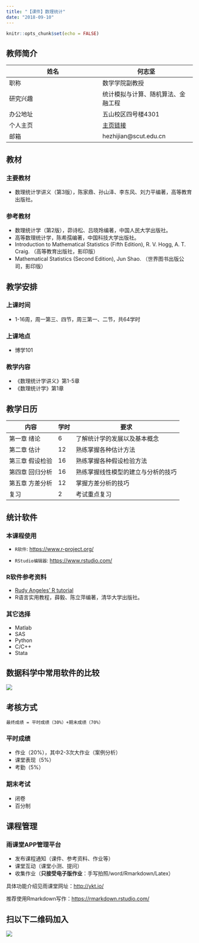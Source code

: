 ```yaml
---
title: "【课件】数理统计"
date: "2018-09-10"
---
```


```r
knitr::opts_chunk$set(echo = FALSE)
```

## 教师简介

姓名|何志坚|
-|-|
职称|数学学院副教授|
研究兴趣|统计模拟与计算、随机算法、金融工程|
办公地址|五山校区四号楼4301|
个人主页|[主页链接](http://www2.scut.edu.cn/math/2018/0118/c14638a254123/page.htm)
邮箱|hezhijian@scut.edu.cn|

## 教材

### 主要教材

- 数理统计学讲义（第3版），陈家鼎、孙山泽、李东风、刘力平编著，高等教育出版社。


### 参考教材

- 数理统计学（第2版），茆诗松、吕晓玲编著，中国人民大学出版社。
- 高等数理统计学，陈希孺编著，中国科技大学出版社。
- Introduction to Mathematical Statistics (Fifth Edition), R. V. Hogg, A. T. Craig. （高等教育出版社，影印版）
- Mathematical Statistics (Second Edition), Jun Shao. （世界图书出版公司，影印版）

## 教学安排

### 上课时间
- 1-16周，周一第三、四节，周三第一、二节，共64学时

### 上课地点
- 博学101

### 教学内容

- 《数理统计学讲义》第1-5章
- 《数理统计学》第1章

## 教学日历
内容|学时|要求|
-|-|-|
第一章 绪论| 6 |了解统计学的发展以及基本概念|
第二章 估计| 12 |熟练掌握各种估计方法|
第三章 假设检验| 16 |熟练掌握各种假设检验方法|
第四章 回归分析| 16 |熟练掌握线性模型的建立与分析的技巧|
第五章 方差分析| 12 |掌握方差分析的技巧|
复习| 2 |考试重点复习|

## 统计软件

### 本课程使用

- `R软件`: [https://www.r-project.org/](https://www.r-project.org/)
	
- `RStudio编辑器`: [https://www.rstudio.com/](https://www.rstudio.com/)

### R软件参考资料

- [Rudy Angeles' R tutorial](http://statweb.stanford.edu/~owen/courses/305-1415/RLabAutumn2011.pdf)
- R语言实用教程，薛毅、陈立萍编著，清华大学出版社。

### 其它选择
- Matlab
- SAS
- Python
- C/C++
- Stata
 
## 数据科学中常用软件的比较
 ![](software_compare.png)
 
## 考核方式

```
最终成绩 = 平时成绩（30%）+期末成绩（70%）
```
### 平时成绩
- 作业（20%），其中2-3次大作业（案例分析）
- 课堂表现（5%）
- 考勤（5%）

### 期末考试
- 闭卷
- 百分制


## 课程管理

### 雨课堂APP管理平台

- 发布课程通知（课件、参考资料、作业等）
- 课堂互动（课堂小测、提问）
- 收集作业（**只接受电子版作业**：手写拍照/word/Rmarkdown/Latex）

具体功能介绍见雨课堂网址：[http://ykt.io/](http://ykt.io/)

推荐使用Rmarkdown写作：[https://rmarkdown.rstudio.com/](https://rmarkdown.rstudio.com/)

## 扫以下二维码加入


![](showqrcode.jpg)
 
 